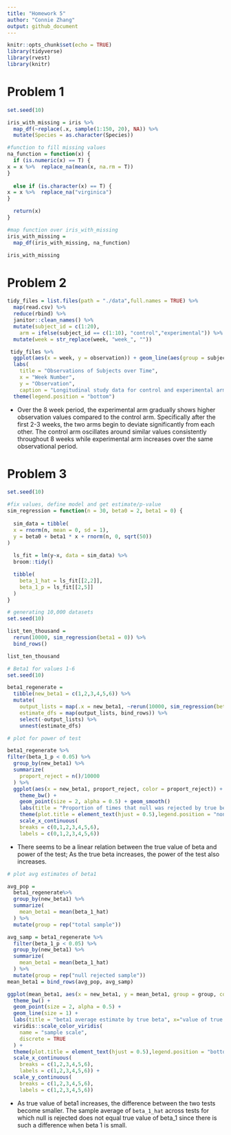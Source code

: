 ```yaml
---
title: "Homework 5"
author: "Connie Zhang"
output: github_document
---
```


```r
knitr::opts_chunk$set(echo = TRUE)
library(tidyverse)
library(rvest)
library(knitr)
```

# Problem 1 
```r

set.seed(10)

iris_with_missing = iris %>% 
  map_df(~replace(.x, sample(1:150, 20), NA)) %>%
  mutate(Species = as.character(Species))

#function to fill missing values
na_function = function(x) {
  if (is.numeric(x) == T) { 
x = x %>%  replace_na(mean(x, na.rm = T))
}
  
  else if (is.character(x) == T) { 
x = x %>%  replace_na("virginica")
} 

  return(x)
}

#map function over iris_with_missing
iris_with_missing =
  map_df(iris_with_missing, na_function)

iris_with_missing
```
# Problem 2 
```r
tidy_files = list.files(path = "./data",full.names = TRUE) %>%
  map(read.csv) %>% 
  reduce(rbind) %>% 
  janitor::clean_names() %>%
  mutate(subject_id = c(1:20), 
    arm = ifelse(subject_id == c(1:10), "control","experimental")) %>%      gather(key = week, value = observation, week_1:week_8) %>% 
  mutate(week = str_replace(week, "week_", ""))
```  

```r
 tidy_files %>% 
  ggplot(aes(x = week, y = observation)) + geom_line(aes(group = subject_id, color = arm)) + 
  labs(
    title = "Observations of Subjects over Time", 
    x = "Week Number",
    y = "Observation", 
    caption = "Longitudinal study data for control and experimental arms") +
  theme(legend.position = "bottom")
```

*  Over the 8 week period, the experimental arm gradually shows higher  observation values compared to the control arm. Specifically after the first 2-3 weeks, the two arms begin to deviate significantly from each other. The control arm oscillates around similar values consistently throughout 8 weeks while experimental arm increases over the same observational period.  

# Problem 3 
```r
set.seed(10)

#fix values, define model and get estimate/p-value
sim_regression = function(n = 30, beta0 = 2, beta1 = 0) {
  
  sim_data = tibble(
  x = rnorm(n, mean = 0, sd = 1),
  y = beta0 + beta1 * x + rnorm(n, 0, sqrt(50))
)
  
  ls_fit = lm(y~x, data = sim_data) %>%
  broom::tidy()

  tibble(
    beta_1_hat = ls_fit[[2,2]],
    beta_1_p = ls_fit[[2,5]]
  )
}
```

```r
# generating 10,000 datasets
set.seed(10)

list_ten_thousand =
  rerun(10000, sim_regression(beta1 = 0)) %>% 
  bind_rows()

list_ten_thousand

```

```r
# Beta1 for values 1-6 
set.seed(10)

beta1_regenerate = 
  tibble(new_beta1 = c(1,2,3,4,5,6)) %>% 
  mutate(
    output_lists = map(.x = new_beta1, ~rerun(10000, sim_regression(beta1 = .x))),
    estimate_dfs = map(output_lists, bind_rows)) %>% 
    select(-output_lists) %>% 
    unnest(estimate_dfs)

```

```r
# plot for power of test

beta1_regenerate %>%
filter(beta_1_p < 0.05) %>%
  group_by(new_beta1) %>%
  summarize(
    proport_reject = n()/10000
  ) %>%
  ggplot(aes(x = new_beta1, proport_reject, color = proport_reject)) +
    theme_bw() + 
    geom_point(size = 2, alpha = 0.5) + geom_smooth()
    labs(title = "Proportion of times that null was rejected by true beta1 value", x="true beta1 value", y="proportion of rejection") +
    theme(plot.title = element_text(hjust = 0.5),legend.position = "none") +
    scale_x_continuous(
    breaks = c(0,1,2,3,4,5,6), 
    labels = c(0,1,2,3,4,5,6)) 

```
* There seems to be a linear relation between the true value of beta and power of the test; As the true beta increases, the power of the test also increases.

```r
# plot avg estimates of beta1

avg_pop = 
  beta1_regenerate%>%
  group_by(new_beta1) %>%
  summarize(
    mean_beta1 = mean(beta_1_hat)
  ) %>%
  mutate(group = rep("total sample"))

avg_samp = beta1_regenerate %>%
  filter(beta_1_p < 0.05) %>%
  group_by(new_beta1) %>%
  summarize(
    mean_beta1 = mean(beta_1_hat)
  ) %>%
  mutate(group = rep("null rejected sample"))
mean_beta1 = bind_rows(avg_pop, avg_samp) 

ggplot(mean_beta1, aes(x = new_beta1, y = mean_beta1, group = group, color = group)) +
  theme_bw() + 
  geom_point(size = 2, alpha = 0.5) +
  geom_line(size = 1) +
  labs(title = "beta1 average estimate by true beta", x="value of true beta1", y="average estimate of beta1") +
  viridis::scale_color_viridis(
    name = "sample scale", 
    discrete = TRUE
  ) +
  theme(plot.title = element_text(hjust = 0.5),legend.position = "bottom") +
  scale_x_continuous(
    breaks = c(1,2,3,4,5,6), 
    labels = c(1,2,3,4,5,6)) + 
  scale_y_continuous(
    breaks = c(1,2,3,4,5,6), 
    labels = c(1,2,3,4,5,6))
```

 *  As true value of beta1 increases, the difference between the two tests become smaller. The sample average of `beta_1_hat` across tests for which null is rejected does not equal true value of beta_1 since there is such a difference when beta 1 is small. 
